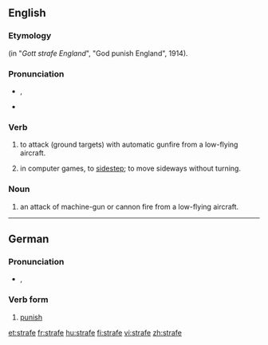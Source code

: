 {{see|Strafe}}
==English==

===Etymology===
{{etyl|de}} {{term|strafe||punish|lang=de}} (in "''Gott strafe England''", "God punish England", 1914).

===Pronunciation===
* {{a|UK}} {{IPA|/stɹeɪf/}}, {{SAMPA|/streIf/}}
* {{rhymes|eɪf}}

===Verb===
{{en-verb|straf|es}}

# {{transitive}} to attack (ground targets) with automatic gunfire from a low-flying aircraft.
# {{transitive}} in computer games, to [[sidestep]]; to move sideways without turning.

===Noun===
{{en-noun}}

# an attack of machine-gun or cannon fire from a low-flying aircraft.

----

==German==

===Pronunciation===
* {{IPA|/ˈstʁaːf.ə/|lang=de}}, {{SAMPA|/"stRa:f.@/}}

===Verb form===
{{infl|de|verb form|1st person singular and imperative of|[[strafen]]}}

# [[punish]]

[[et:strafe]]
[[fr:strafe]]
[[hu:strafe]]
[[fi:strafe]]
[[vi:strafe]]
[[zh:strafe]]